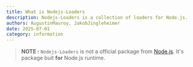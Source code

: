 ```yaml
---
title: What is Nodejs-Loaders
description: Nodejs-Loaders is a collection of loaders for Node.js.
authors: AugustinMauroy, JakobJingleheimer
date: 2025-07-01
category: information
---
```


> **NOTE :**
> `Nodejs-Loaders` is not a official package from [Node.js](https://nodejs.org). It's package buit **for** Node.js runtime.
